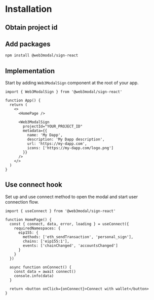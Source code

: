 
# Installation

<SignApiAbout />

## Obtain project id

<ObtainProjectIdPartial />

## Add packages

```bash npm2yarn
npm install @web3modal/sign-react
```

## Implementation

Start by adding `Web3ModalSign` component at the root of your app.

```tsx
import { Web3ModalSign } from '@web3modal/sign-react'

function App() {
  return (
    <>
      <HomePage />

      <Web3ModalSign
        projectId="YOUR_PROJECT_ID"
        metadata={{
          name: 'My Dapp',
          description: 'My Dapp description',
          url: 'https://my-dapp.com',
          icons: ['https://my-dapp.com/logo.png']
        }}
      />
    </>
  )
}
```

## Use connect hook

Set up and use connect method to open the modal and start user connection flow.

```tsx
import { useConnect } from '@web3modal/sign-react'

function HomePage() {
  const { connect, data, error, loading } = useConnect({
    requiredNamespaces: {
      eip155: {
        methods: ['eth_sendTransaction', 'personal_sign'],
        chains: ['eip155:1'],
        events: ['chainChanged', 'accountsChanged']
      }
    }
  })

  async function onConnect() {
    const data = await connect()
    console.info(data)
  }

  return <button onClick={onConnect}>Connect with wallet</button>
}
```
